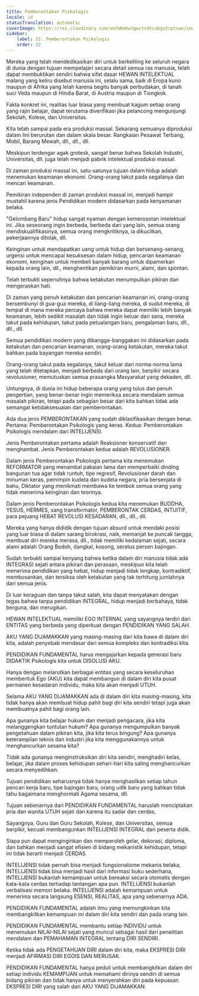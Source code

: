 ```yaml
---
title: Pemberontakan Psikologis
locale: id
statusTranslation: automatic
coverImage: https://res.cloudinary.com/xmfm6mhw3gwctndtcubgx2rptnae/image/upload/v1740337243/small_cover_educacion_fundamental_a051170f1c.webp
sidebar:
    label: 32. Pemberontakan Psikologis
    order: 32
---
```

Mereka yang telah mendedikasikan diri untuk berkeliling ke seluruh negara di dunia dengan tujuan mempelajari secara detail semua ras manusia, telah dapat membuktikan sendiri bahwa sifat dasar HEWAN INTELEKTUAL malang yang keliru disebut manusia ini, selalu sama, baik di Eropa kuno maupun di Afrika yang lelah karena begitu banyak perbudakan, di tanah suci Veda maupun di Hindia Barat, di Austria maupun di Tiongkok.

Fakta konkret ini, realitas luar biasa yang membuat kagum setiap orang yang rajin belajar, dapat terutama diverifikasi jika pelancong mengunjungi Sekolah, Kolese, dan Universitas.

Kita telah sampai pada era produksi massal. Sekarang semuanya diproduksi dalam lini berurutan dan dalam skala besar. Rangkaian Pesawat Terbang, Mobil, Barang Mewah, dll., dll., dll.

Meskipun terdengar agak grotesk, sangat benar bahwa Sekolah Industri, Universitas, dll. juga telah menjadi pabrik intelektual produksi massal.

Di zaman produksi massal ini, satu-satunya tujuan dalam hidup adalah menemukan keamanan ekonomi. Orang-orang takut pada segalanya dan mencari keamanan.

Pemikiran independen di zaman produksi massal ini, menjadi hampir mustahil karena jenis Pendidikan modern didasarkan pada kenyamanan belaka.

"Gelombang Baru" hidup sangat nyaman dengan kemerosotan intelektual ini. Jika seseorang ingin berbeda, berbeda dari yang lain, semua orang mendiskualifikasinya, semua orang mengkritiknya, ia dikucilkan, pekerjaannya ditolak, dll.

Keinginan untuk mendapatkan uang untuk hidup dan bersenang-senang, urgensi untuk mencapai kesuksesan dalam hidup, pencarian keamanan ekonomi, keinginan untuk membeli banyak barang untuk dipamerkan kepada orang lain, dll., menghentikan pemikiran murni, alami, dan spontan.

Telah terbukti sepenuhnya bahwa ketakutan menumpulkan pikiran dan mengeraskan hati.

Di zaman yang penuh ketakutan dan pencarian keamanan ini, orang-orang bersembunyi di gua-gua mereka, di liang-liang mereka, di sudut mereka, di tempat di mana mereka percaya bahwa mereka dapat memiliki lebih banyak keamanan, lebih sedikit masalah dan tidak ingin keluar dari sana, mereka takut pada kehidupan, takut pada petualangan baru, pengalaman baru, dll., dll., dll.

Semua pendidikan modern yang dibangga-banggakan ini didasarkan pada ketakutan dan pencarian keamanan, orang-orang ketakutan, mereka takut bahkan pada bayangan mereka sendiri.

Orang-orang takut pada segalanya, takut keluar dari norma-norma lama yang telah ditetapkan, menjadi berbeda dari orang lain, berpikir secara revolusioner, memutuskan semua prasangka Masyarakat yang dekaden, dll.

Untungnya, di dunia ini hidup beberapa orang yang tulus dan penuh pengertian, yang benar-benar ingin memeriksa secara mendalam semua masalah pikiran, tetapi pada sebagian besar dari kita bahkan tidak ada semangat ketidaksesuaian dan pemberontakan.

Ada dua jenis PEMBERONTAKAN yang sudah diklasifikasikan dengan benar. Pertama: Pemberontakan Psikologis yang keras. Kedua: Pemberontakan Psikologis mendalam dari INTELIJENSI.

Jenis Pemberontakan pertama adalah Reaksioner konservatif dan menghambat. Jenis Pemberontakan kedua adalah REVOLUSIONER.

Dalam jenis Pemberontakan Psikologis pertama kita menemukan REFORMATOR yang menambal pakaian lama dan memperbaiki dinding bangunan tua agar tidak runtuh, tipe regresif, Revolusioner darah dan minuman keras, pemimpin kudeta dan kudeta negara, pria bersenjata di bahu, Diktator yang menikmati membawa ke tembok semua orang yang tidak menerima keinginan dan teorinya.

Dalam jenis Pemberontakan Psikologis kedua kita menemukan BUDDHA, YESUS, HERMES, sang transformator, PEMBERONTAK CERDAS, INTUITIF, para pejuang HEBAT REVOLUSI KESADARAN, dll., dll., dll.

Mereka yang hanya dididik dengan tujuan absurd untuk mendaki posisi yang luar biasa di dalam sarang birokrasi, naik, memanjat ke puncak tangga, membuat diri mereka merasa, dll., tidak memiliki kedalaman sejati, secara alami adalah Orang Bodoh, dangkal, kosong, seratus persen bajingan.

Sudah terbukti sampai kenyang bahwa ketika dalam diri manusia tidak ada INTEGRASI sejati antara pikiran dan perasaan, meskipun kita telah menerima pendidikan yang hebat, hidup menjadi tidak lengkap, kontradiktif, membosankan, dan tersiksa oleh ketakutan yang tak terhitung jumlahnya dari semua jenis.

Di luar keraguan dan tanpa takut salah, kita dapat menyatakan dengan tegas bahwa tanpa pendidikan INTEGRAL, hidup menjadi berbahaya, tidak berguna, dan merugikan.

HEWAN INTELEKTUAL memiliki EGO INTERNAL yang sayangnya terdiri dari ENTITAS yang berbeda yang diperkuat dengan PENDIDIKAN YANG SALAH.

AKU YANG DIJAMAKKAN yang masing-masing dari kita bawa di dalam diri kita, adalah penyebab mendasar dari semua kompleks dan kontradiksi kita.

PENDIDIKAN FUNDAMENTAL harus mengajarkan kepada generasi baru DIDAKTIK Psikologis kita untuk DISOLUSI AKU.

Hanya dengan melarutkan berbagai entitas yang secara keseluruhan membentuk Ego (AKU) kita dapat membangun di dalam diri kita pusat permanen kesadaran individu, maka kita akan menjadi UTUH.

Selama AKU YANG DIJAMAKKAN ada di dalam diri kita masing-masing, kita tidak hanya akan membuat hidup pahit bagi diri kita sendiri tetapi juga akan membuatnya pahit bagi orang lain.

Apa gunanya kita belajar hukum dan menjadi pengacara, jika kita melanggengkan tuntutan hukum? Apa gunanya mengumpulkan banyak pengetahuan dalam pikiran kita, jika kita terus bingung? Apa gunanya keterampilan teknis dan industri jika kita menggunakannya untuk menghancurkan sesama kita?

Tidak ada gunanya menginstruksikan diri kita sendiri, menghadiri kelas, belajar, jika dalam proses kehidupan sehari-hari kita saling menghancurkan secara menyedihkan.

Tujuan pendidikan seharusnya tidak hanya menghasilkan setiap tahun pencari kerja baru, tipe bajingan baru, orang udik baru yang bahkan tidak tahu bagaimana menghormati Agama sesama, dll.

Tujuan sebenarnya dari PENDIDIKAN FUNDAMENTAL haruslah menciptakan pria dan wanita UTUH sejati dan karena itu sadar dan cerdas.

Sayangnya, Guru dan Guru Sekolah, Kolese, dan Universitas, semua berpikir, kecuali membangunkan INTELIJENSI INTEGRAL dari peserta didik.

Siapa pun dapat menginginkan dan memperoleh gelar, dekorasi, diploma, dan bahkan menjadi sangat efisien di bidang mekanistik kehidupan, tetapi ini tidak berarti menjadi CERDAS.

INTELIJENSI tidak pernah bisa menjadi fungsionalisme mekanis belaka, INTELIJENSI tidak bisa menjadi hasil dari informasi buku sederhana, INTELIJENSI bukanlah kemampuan untuk bereaksi secara otomatis dengan kata-kata cerdas terhadap tantangan apa pun. INTELIJENSI bukanlah verbalisasi memori belaka. INTELIJENSI adalah kemampuan untuk menerima secara langsung ESENSI, REALITAS, apa yang sebenarnya ADA.

PENDIDIKAN FUNDAMENTAL adalah ilmu yang memungkinkan kita membangkitkan kemampuan ini dalam diri kita sendiri dan pada orang lain.

PENDIDIKAN FUNDAMENTAL membantu setiap INDIVIDU untuk menemukan NILAI-NILAI sejati yang muncul sebagai hasil dari penelitian mendalam dan PEMAHAMAN INTEGRAL tentang DIRI SENDIRI.

Ketika tidak ada PENGETAHUAN DIRI dalam diri kita, maka EKSPRESI DIRI menjadi AFIRMASI DIRI EGOIS DAN MERUSAK.

PENDIDIKAN FUNDAMENTAL hanya peduli untuk membangkitkan dalam diri setiap individu KEMAMPUAN untuk memahami dirinya sendiri di semua bidang pikiran dan tidak hanya untuk menyerahkan diri pada kepuasan EKSPRESI DIRI yang salah dari AKU YANG DIJAMAKKAN.

